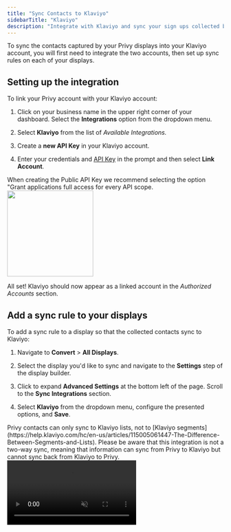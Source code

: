 ```yaml
---
title: "Sync Contacts to Klaviyo"
sidebarTitle: "Klaviyo"
description: "Integrate with Klaviyo and sync your sign ups collected by Privy."
---
```


To sync the contacts captured by your Privy displays into your Klaviyo account, you will first need to integrate the two accounts, then set up sync rules on each of your displays.

## Setting up the integration

To link your Privy account with your Klaviyo account:

1. Click on your business name in the upper right corner of your dashboard. Select the **Integrations** option from the dropdown menu.

2. Select **Klaviyo** from the list of *Available Integrations.*

3. Create a **new API Key** in your Klaviyo account.

4. Enter your credentials and [API Key](https://www.klaviyo.com/account#api-keys-tab) in the prompt and then select **Link Account**. 

<Note>
  When creating the Public API Key we recommend selecting the option "Grant applications full access for every API scope.
</Note>

<img height="200" src="/images/integrations/klaviyo-available-integrations.png" />

All set! Klaviyo should now appear as a linked account in the *Authorized Accounts* section.

## Add a sync rule to your displays

To add a sync rule to a display so that the collected contacts sync to Klaviyo:

1. Navigate to **Convert** > **All Displays**.

2. Select the display you'd like to sync and navigate to the **Settings** step of the display builder. 

3. Click to expand **Advanced Settings** at the bottom left of the page. Scroll to the **Sync Integrations** section.&#x20;

4. Select **Klaviyo** from the dropdown menu, configure the presented options, and **Save**.

<Warning>
  Privy contacts can only sync to Klaviyo lists, not to [Klaviyo segments](https://help.klaviyo.com/hc/en-us/articles/115005061447-The-Difference-Between-Segments-and-Lists). Please be aware that this integration is not a two-way sync, meaning that information can sync from Privy to Klaviyo but cannot sync back from Klaviyo to Privy. 
</Warning>

<video autoPlay muted loop playsInline className="sync-integrations" src="/images/integrations/sync-integrations-step.mp4" />

This display's signups will now sync to Klaviyo!

<Warning>
  Sync rules must be set up for each individual display.
</Warning>

<Warning>
  **Warning:** To successfully sync contacts with a phone number to Klaviyo, the number must be formatted using the [E.164 format](https://en.wikipedia.org/wiki/E.164) on the contact's profile in Privy. When collecting US-based or Canada-based numbers, the +1 country code is not required, as Privy will validate the number and automatically add this information if it is missing. All other numbers must include the country code (e.g., +44 for the UK). Privy will add the plus sign (+) if it is omitted. 
</Warning>

## Enabling Klaviyo session cookies in Privy

You can also tag a visitor with a [Klaviyo session cookie](https://help.klaviyo.com/hc/en-us/articles/360034666712-About-Cookies-in-Klaviyo#klaviyo-tracking-cookies1) after capturing an email with a Privy Convert display. This cookie allows you to trigger cart abandonment & browse abandonment emails directly from Klaviyo. To enable this feature: 

1. Click on your business name in the upper right corner of your dashboard. Select the **Business Settings** option from the dropdown menu. 

2. Select [**Customizations**](https://dashboard.privy.com/settings/customizations) from the left navigation and scroll down to the *Other Customizations* section. 

3. Check the **Enable Klaviyo Javascript integration** setting and then click **Save Changes**.

<img height="200" src="/images/integrations/klaviyo-session-cookie.gif" />

## Removing the integration

If you need to disconnect your Privy and Klaviyo accounts, follow these steps:

1. Click on your business name in the upper right corner of your Privy Dashboard. Select **Integrations** from the menu that appears.

2. Locate your Klaviyo integration under the *Authorized Integrations* section and select the **Delete** icon.

<img height="200" src="/images/integrations/klaviyo-remove.png" />
